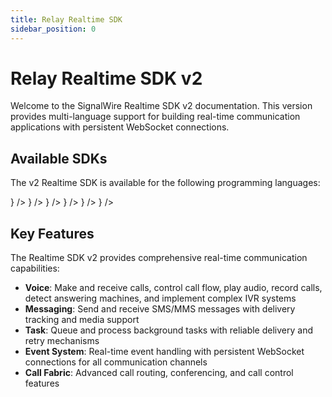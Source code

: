 ```yaml
---
title: Relay Realtime SDK
sidebar_position: 0
---
```



# Relay Realtime SDK v2

Welcome to the SignalWire Realtime SDK v2 documentation. This version provides multi-language support for building real-time communication applications with persistent WebSocket connections.

## Available SDKs

The v2 Realtime SDK is available for the following programming languages:

<CardGroup cols={2}>
  <Card 
    title="Node.js" 
    href="/sdks/relay-realtime-sdk/v2/language/nodejs"
    icon={<SiNodedotjs />}
  />
  <Card 
    title="C#" 
    href="/sdks/relay-realtime-sdk/v2/language/dotnet"
    icon={<SiDotnet />}
  />
  <Card 
    title="Go" 
    href="/sdks/relay-realtime-sdk/v2/language/golang"
    icon={<SiGo />}
  />
  <Card 
    title="PHP" 
    href="/sdks/relay-realtime-sdk/v2/language/php"
    icon={<SiPhp />}
  />
  <Card 
    title="Python" 
    href="/sdks/relay-realtime-sdk/v2/language/python"
    icon={<SiPython />}
  />
  <Card 
    title="Ruby" 
    href="/sdks/relay-realtime-sdk/v2/language/ruby"
    icon={<SiRuby />}
  />
</CardGroup>

## Key Features

The Realtime SDK v2 provides comprehensive real-time communication capabilities:

- **Voice**: Make and receive calls, control call flow, play audio, record calls, detect answering machines, and implement complex IVR systems
- **Messaging**: Send and receive SMS/MMS messages with delivery tracking and media support
- **Task**: Queue and process background tasks with reliable delivery and retry mechanisms
- **Event System**: Real-time event handling with persistent WebSocket connections for all communication channels
- **Call Fabric**: Advanced call routing, conferencing, and call control features
